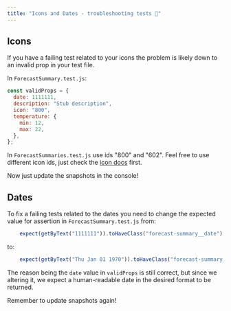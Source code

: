 ```yaml
---
title: "Icons and Dates - troubleshooting tests 🔬"
---
```


## Icons

If you have a failing test related to your icons the problem is likely down to an invalid prop in your test file.

In `ForecastSummary.test.js`:

```js
const validProps = {
  date: 1111111,
  description: "Stub description",
  icon: "800",
  temperature: {
    min: 12,
    max: 22,
  },
};
```

In `ForecastSummaries.test.js` use ids "800" and "602". Feel free to use different icon ids, just check the [icon docs](https://openweathermap.org/weather-conditions) first.

Now just update the snapshots in the console!

## Dates

To fix a failing tests related to the dates you need to change the expected value for assertion in `ForecastSummary.test.js` from:

```js
    expect(getByText("1111111")).toHaveClass("forecast-summary__date");
```

to:

```js
    expect(getByText("Thu Jan 01 1970")).toHaveClass("forecast-summary__date");
```

The reason being the `date` value in `validProps` is still correct, but since we altering it, we expect a human-readable date in the desired format to be returned.

Remember to update snapshots again!